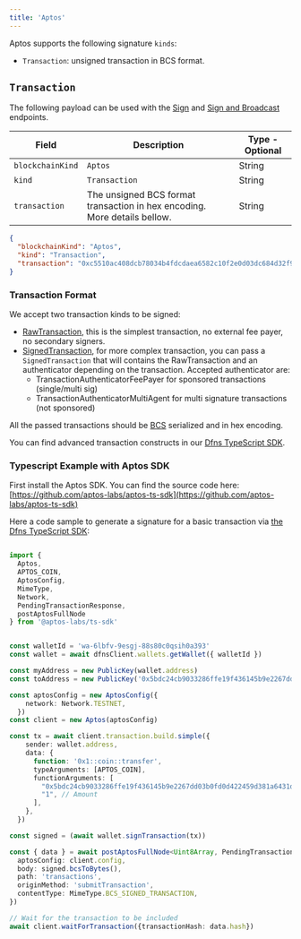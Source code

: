 ```yaml
---
title: 'Aptos'
---
```


Aptos supports the following signature `kinds`:

* `Transaction`: unsigned transaction in BCS format.

## `Transaction`

The following payload can be used with the
[Sign](/api-reference/keys/generate-signature) and
[Sign and Broadcast](/api-reference/wallets/broadcast-transaction) endpoints.


| Field            | Description                                                               | Type - Optional |
| ---------------- | ------------------------------------------------------------------------- | --------------- |
| `blockchainKind` | `Aptos`                                                                   | String          |
| `kind`           | `Transaction`                                                             | String          |
| `transaction`    | The unsigned BCS format transaction in hex encoding. More details bellow. | String          |

```json
{
  "blockchainKind": "Aptos",
  "kind": "Transaction",
  "transaction": "0xc5510ac408dcb78034b4fdcdaea6582c10f2e0d03dc684d32f9457b9d778e113020000000000000002000000000000000000000000000000000000000000000000000000000000000104636f696e087472616e73666572010700000000000000000000000000000000000000000000000000000000000000010a6170746f735f636f696e094170746f73436f696e0002205bdc24cb9033286ffe19f436145b9e2267dd03b0fd0d422459d381a6431d39ba080100000000000000400d0300000000006400000000000000cce1f2670000000002"
}
```

### Transaction Format

We accept two transaction kinds to be signed:

* [RawTransaction](https://aptos.web3doc.top/guides/creating-a-signed-transaction/#raw-transaction), this is the simplest transaction, no external fee payer, no secondary signers.
* [SignedTransaction](https://aptos.web3doc.top/guides/creating-a-signed-transaction/#signed-transaction), for more complex transaction, you can pass a `SignedTransaction` that will contains the RawTransaction and an authenticator depending on the transaction. Accepted authenticator are:
  * &#x20;TransactionAuthenticatorFeePayer for sponsored transactions (single/multi sig)
  * TransactionAuthenticatorMultiAgent for multi signature transactions (not sponsored)

All the passed transactions should be [BCS](https://aptos.dev/en/build/sdks/ts-sdk/building-transactions/bcs-format) serialized and in hex encoding.

You can find advanced transaction constructs in our [Dfns TypeScript SDK](https://github.com/dfns/dfns-sdk-ts).

### Typescript Example with Aptos SDK <a href="#typescript-example" id="typescript-example"></a>

First install the Aptos SDK. You can find the source code here: [https://github.com/aptos-labs/aptos-ts-sdk](https://github.com/aptos-labs/aptos-ts-sdk)

Here a code sample to generate a signature for a basic transaction via [the Dfns TypeScript SDK](https://github.com/dfns/dfns-sdk-ts):

```typescript

import {
  Aptos, 
  APTOS_COIN, 
  AptosConfig, 
  MimeType, 
  Network, 
  PendingTransactionResponse, 
  postAptosFullNode
} from '@aptos-labs/ts-sdk'


const walletId = 'wa-6lbfv-9esgj-88s80c0qsih0a393'
const wallet = await dfnsClient.wallets.getWallet({ walletId })

const myAddress = new PublicKey(wallet.address)
const toAddress = new PublicKey('0x5bdc24cb9033286ffe19f436145b9e2267dd03b0fd0d422459d381a6431d39ba')

const aptosConfig = new AptosConfig({
    network: Network.TESTNET,
  })
const client = new Aptos(aptosConfig)

const tx = await client.transaction.build.simple({
    sender: wallet.address,
    data: {
      function: '0x1::coin::transfer',
      typeArguments: [APTOS_COIN],
      functionArguments: [
        "0x5bdc24cb9033286ffe19f436145b9e2267dd03b0fd0d422459d381a6431d39ba", // Receiver
        "1", // Amount
      ],
    },
  })

const signed = (await wallet.signTransaction(tx))

const { data } = await postAptosFullNode<Uint8Array, PendingTransactionResponse>({
  aptosConfig: client.config,
  body: signed.bcsToBytes(),
  path: 'transactions',
  originMethod: 'submitTransaction',
  contentType: MimeType.BCS_SIGNED_TRANSACTION,
})

// Wait for the transaction to be included
await client.waitForTransaction({transactionHash: data.hash})

```
